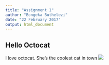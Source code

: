 ```yaml
---
title: "Assignment 1"
author: "Bongeka Buthelezi"
date: "22 February 2017"
output: html_document
---
```


## Hello Octocat
I love octocat. She's the coolest cat in town
![](https://dl.dropboxusercontent.com/u/11805474/painblogr/biostats/assignments/octocat.png)

